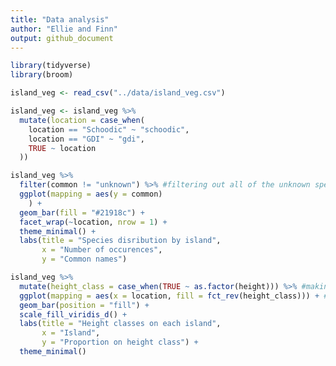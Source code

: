```yaml
---
title: "Data analysis"
author: "Ellie and Finn"
output: github_document
---
```

```r
library(tidyverse)
library(broom)
```

```r
island_veg <- read_csv("../data/island_veg.csv")
```
```r
island_veg <- island_veg %>%
  mutate(location = case_when(
    location == "Schoodic" ~ "schoodic",
    location == "GDI" ~ "gdi",
    TRUE ~ location
  ))
```


```r
island_veg %>%
  filter(common != "unknown") %>% #filtering out all of the unknown species
  ggplot(mapping = aes(y = common)
    ) +
  geom_bar(fill = "#21918c") +
  facet_wrap(~location, nrow = 1) +
  theme_minimal() +
  labs(title = "Species disribution by island",
       x = "Number of occurences",
       y = "Common names")
```
```r
island_veg %>%
  mutate(height_class = case_when(TRUE ~ as.factor(height))) %>% #making height class a factor variable in order to use it in a bar chart
  ggplot(mapping = aes(x = location, fill = fct_rev(height_class))) + #reversing height class so the tallest appears on top
  geom_bar(position = "fill") +
  scale_fill_viridis_d() +
  labs(title = "Height classes on each island",
       x = "Island",
       y = "Proportion on height class") +
  theme_minimal()
```

